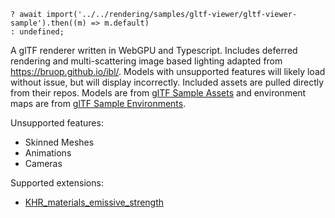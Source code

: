     ? await import('../../rendering/samples/gltf-viewer/gltf-viewer-sample').then((m) => m.default)
    : undefined;

A glTF renderer written in WebGPU and Typescript. Includes deferred rendering and 
multi-scattering image based lighting adapted from https://bruop.github.io/ibl/. 
Models with unsupported features will likely load without issue, but will display 
incorrectly. Included assets are pulled directly from their repos. Models are from 
[glTF Sample Assets](https://github.com/KhronosGroup/glTF-Sample-Assets)
and environment maps are from 
[glTF Sample Environments](https://github.com/KhronosGroup/glTF-Sample-Environments).

Unsupported features:

- Skinned Meshes
- Animations
- Cameras

Supported extensions:

- [KHR_materials_emissive_strength](https://github.com/KhronosGroup/glTF/blob/main/extensions/2.0/Khronos/KHR_materials_emissive_strength/README.md)
